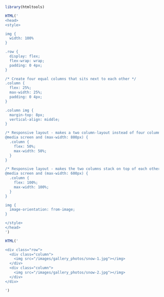 
```r
library(htmltools)
```

```r

HTML('
<head>
<style>

img {
  width: 100%
}

.row {
  display: flex;
  flex-wrap: wrap;
  padding: 0 4px;
}

/* Create four equal columns that sits next to each other */
.column {
  flex: 25%;
  max-width: 25%;
  padding: 0 4px;
}

.column img {
  margin-top: 8px;
  vertical-align: middle;
}

/* Responsive layout - makes a two column-layout instead of four columns */
@media screen and (max-width: 800px) {
  .column {
    flex: 50%;
    max-width: 50%;
  }
}

/* Responsive layout - makes the two columns stack on top of each other instead of next to each other */
@media screen and (max-width: 600px) {
  .column {
    flex: 100%;
    max-width: 100%;
  }
}

img {
  image-orientation: from-image;
}

</style>
</head>
')

```

```r

HTML('

<div class="row"> 
  <div class="column">
    <img src="/images/gallery_photos/snow-1.jpg"></img>
  </div>
  <div class="column">
    <img src="/images/gallery_photos/snow-2.jpg"></img>
  </div>
</div>

')

```

